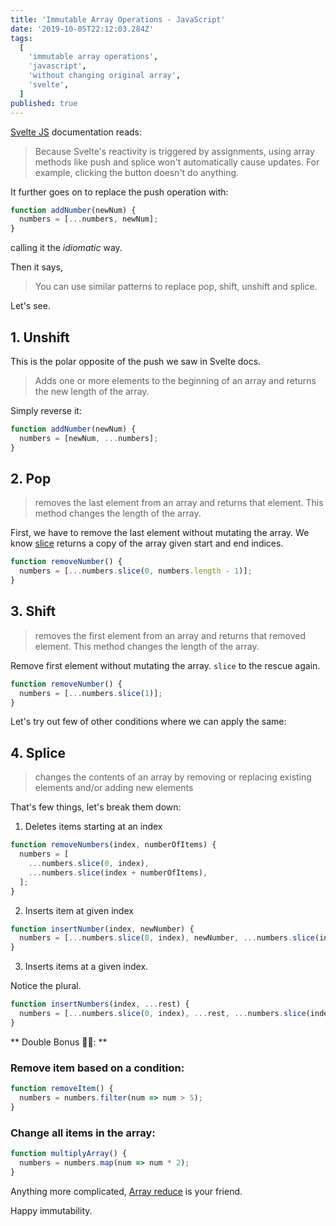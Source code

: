```yaml
---
title: 'Immutable Array Operations - JavaScript'
date: '2019-10-05T22:12:03.284Z'
tags:
  [
    'immutable array operations',
    'javascript',
    'without changing original array',
    'svelte',
  ]
published: true
---
```


[Svelte JS](https://svelte.dev/) documentation reads:

> Because Svelte's reactivity is triggered by assignments, using array methods like push and splice won't automatically cause updates. For example, clicking the button doesn't do anything.

It further goes on to replace the push operation with:

```js
function addNumber(newNum) {
  numbers = [...numbers, newNum];
}
```

calling it the _idiomatic_ way.

Then it says,

> You can use similar patterns to replace pop, shift, unshift and splice.

Let's see.

## 1. Unshift

This is the polar opposite of the push we saw in Svelte docs.

> Adds one or more elements to the beginning of an array and returns the new length of the array.

Simply reverse it:

```js
function addNumber(newNum) {
  numbers = [newNum, ...numbers];
}
```

## 2. Pop

> removes the last element from an array and returns that element. This method changes the length of the array.

First, we have to remove the last element without mutating the array. We know [slice](https://developer.mozilla.org/en-US/docs/Web/JavaScript/Reference/Global_Objects/Array/slice) returns a copy of the array given start and end indices.

```js
function removeNumber() {
  numbers = [...numbers.slice(0, numbers.length - 1)];
}
```

## 3. Shift

> removes the first element from an array and returns that removed element. This method changes the length of the array.

Remove first element without mutating the array. `slice` to the rescue again.

```js
function removeNumber() {
  numbers = [...numbers.slice(1)];
}
```

Let's try out few of other conditions where we can apply the same:

## 4. Splice

> changes the contents of an array by removing or replacing existing elements and/or adding new elements

That's few things, let's break them down:

1. Deletes items starting at an index

```js
function removeNumbers(index, numberOfItems) {
  numbers = [
    ...numbers.slice(0, index),
    ...numbers.slice(index + numberOfItems),
  ];
}
```

2. Inserts item at given index

```js
function insertNumber(index, newNumber) {
  numbers = [...numbers.slice(0, index), newNumber, ...numbers.slice(index)];
}
```

3. Inserts items at a given index.

Notice the plural.

```js
function insertNumbers(index, ...rest) {
  numbers = [...numbers.slice(0, index), ...rest, ...numbers.slice(index)];
}
```

** Double Bonus 🎉🎉: **

### Remove item based on a condition:

```js
function removeItem() {
  numbers = numbers.filter(num => num > 5);
}
```

### Change all items in the array:

```js
function multiplyArray() {
  numbers = numbers.map(num => num * 2);
}
```

Anything more complicated, [Array reduce](https://developer.mozilla.org/en-US/docs/Web/JavaScript/Reference/Global_Objects/Array/Reduce) is your friend.

Happy immutability.
